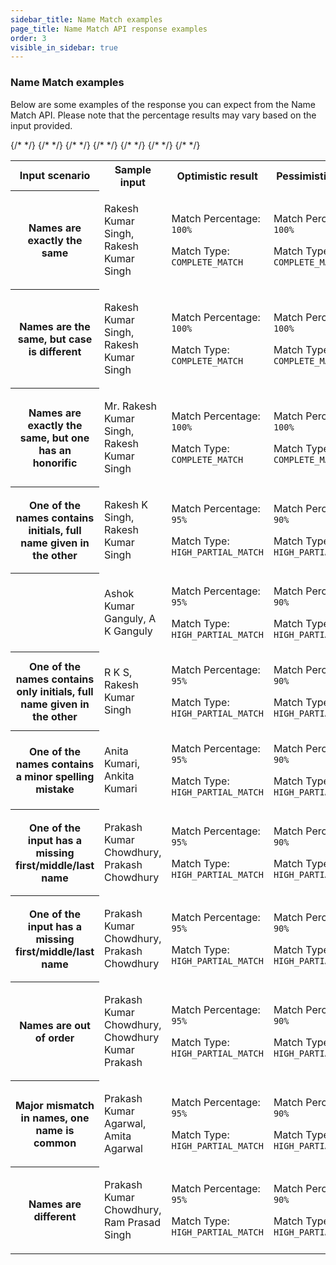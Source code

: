```yaml
---
sidebar_title: Name Match examples
page_title: Name Match API response examples
order: 3
visible_in_sidebar: true
---
```


### Name Match examples

Below are some examples of the response you can expect from the Name Match API. Please note that the percentage results may vary based on the input provided.

<table>
  <tbody>
    <tr>
      <th>Input scenario</th>
      <th>Sample input</th>
      <th>Optimistic result</th>
      <th>Pessimistic result</th>
    </tr>
    <tr>
      <th>Names are exactly the same</th>
      <td>
        <p>Rakesh Kumar Singh, Rakesh Kumar Singh</p>
      </td>
      <td>
        <p>Match Percentage: <code>100%</code></p>
        <p>Match Type: <code>COMPLETE_MATCH</code></p>
      </td>
      <td>
        <p>Match Percentage: <code>100%</code></p>
        <p>Match Type: <code>COMPLETE_MATCH</code></p>
      </td>
    </tr>
    <tr>
      <th>Names are the same, but case is different</th>
      <td>
        <p>Rakesh Kumar Singh, Rakesh Kumar Singh</p>
      </td>
      <td>
        <p>Match Percentage: <code>100%</code></p>
        <p>Match Type: <code>COMPLETE_MATCH</code></p>
      </td>
      <td>
        <p>Match Percentage: <code>100%</code></p>
        <p>Match Type: <code>COMPLETE_MATCH</code></p>
      </td>
    </tr>
    <tr>
      <th>Names are exactly the same, but one has an honorific</th>
      <td>
        <p>Mr. Rakesh Kumar Singh, Rakesh Kumar Singh</p>
      </td>
      <td>
        <p>Match Percentage: <code>100%</code></p>
        <p>Match Type: <code>COMPLETE_MATCH</code></p>
      </td>
      <td>
        <p>Match Percentage: <code>100%</code></p>
        <p>Match Type: <code>COMPLETE_MATCH</code></p>
      </td>
    </tr>
    <tr>
      <th>One of the names contains initials, full name given in the other</th>
      <td>
        <p>Rakesh K Singh, Rakesh Kumar Singh</p>
      </td>
      <td>
        <p>Match Percentage: <code>95%</code></p>
        <p>Match Type: <code>HIGH_PARTIAL_MATCH</code></p>
      </td>
      <td>
        <p>Match Percentage: <code>90%</code></p>
        <p>Match Type: <code>HIGH_PARTIAL_MATCH</code></p>
      </td>
    </tr>
    <tr>
      <th></th>
      <td>
        <p>Ashok Kumar Ganguly, A K Ganguly</p>
      </td>
      <td>
        <p>Match Percentage: <code>95%</code></p>
        <p>Match Type: <code>HIGH_PARTIAL_MATCH</code></p>
      </td>
      <td>
        <p>Match Percentage: <code>90%</code></p>
        <p>Match Type: <code>HIGH_PARTIAL_MATCH</code></p>
      </td>
    </tr>
    <tr>
      <th>One of the names contains only initials, full name given in the other</th>
      <td>
        <p>R K S, Rakesh Kumar Singh</p>
      </td>
      {/* <td>
        <p>Match Percentage: <code>95%</code></p>
        <p>Match Type: <code>HIGH_PARTIAL_MATCH</code></p>
      </td>
      <td>
        <p>Match Percentage: <code>90%</code></p>
        <p>Match Type: <code>HIGH_PARTIAL_MATCH</code></p>
      </td> */}
    </tr>
    <tr>
      <th>One of the names contains a minor spelling mistake</th>
      <td>
        <p>Anita Kumari, Ankita Kumari</p>
      </td>
      {/* <td>
        <p>Match Percentage: <code>95%</code></p>
        <p>Match Type: <code>HIGH_PARTIAL_MATCH</code></p>
      </td>
      <td>
        <p>Match Percentage: <code>90%</code></p>
        <p>Match Type: <code>HIGH_PARTIAL_MATCH</code></p>
      </td> */}
    </tr>
    <tr>
      <th>One of the input has a missing first/middle/last name</th>
      <td>
        <p>Prakash Kumar Chowdhury, Prakash Chowdhury</p>
      </td>
      {/* <td>
        <p>Match Percentage: <code>95%</code></p>
        <p>Match Type: <code>HIGH_PARTIAL_MATCH</code></p>
      </td>
      <td>
        <p>Match Percentage: <code>90%</code></p>
        <p>Match Type: <code>HIGH_PARTIAL_MATCH</code></p>
      </td> */}
    </tr>
    <tr>
      <th>One of the input has a missing first/middle/last name</th>
      <td>
        <p>Prakash Kumar Chowdhury, Prakash Chowdhury</p>
      </td>
      {/* <td>
        <p>Match Percentage: <code>95%</code></p>
        <p>Match Type: <code>HIGH_PARTIAL_MATCH</code></p>
      </td>
      <td>
        <p>Match Percentage: <code>90%</code></p>
        <p>Match Type: <code>HIGH_PARTIAL_MATCH</code></p>
      </td> */}
    </tr>
    <tr>
      <th>Names are out of order</th>
      <td>
        <p>Prakash Kumar Chowdhury, Chowdhury Kumar Prakash</p>
      </td>
      {/* <td>
        <p>Match Percentage: <code>95%</code></p>
        <p>Match Type: <code>HIGH_PARTIAL_MATCH</code></p>
      </td>
      <td>
        <p>Match Percentage: <code>90%</code></p>
        <p>Match Type: <code>HIGH_PARTIAL_MATCH</code></p>
      </td> */}
    </tr>
    <tr>
      <th>Major mismatch in names, one name is common</th>
      <td>
        <p>Prakash Kumar Agarwal, Amita Agarwal</p>
      </td>
      {/* <td>
        <p>Match Percentage: <code>95%</code></p>
        <p>Match Type: <code>HIGH_PARTIAL_MATCH</code></p>
      </td>
      <td>
        <p>Match Percentage: <code>90%</code></p>
        <p>Match Type: <code>HIGH_PARTIAL_MATCH</code></p>
      </td> */}
    </tr>
    <tr>
      <th>Names are different</th>
      <td>
        <p>Prakash Kumar Chowdhury, Ram Prasad Singh</p>
      </td>
      {/* <td>
        <p>Match Percentage: <code>95%</code></p>
        <p>Match Type: <code>HIGH_PARTIAL_MATCH</code></p>
      </td>
      <td>
        <p>Match Percentage: <code>90%</code></p>
        <p>Match Type: <code>HIGH_PARTIAL_MATCH</code></p>
      </td> */}
    </tr>
  </tbody>
</table>